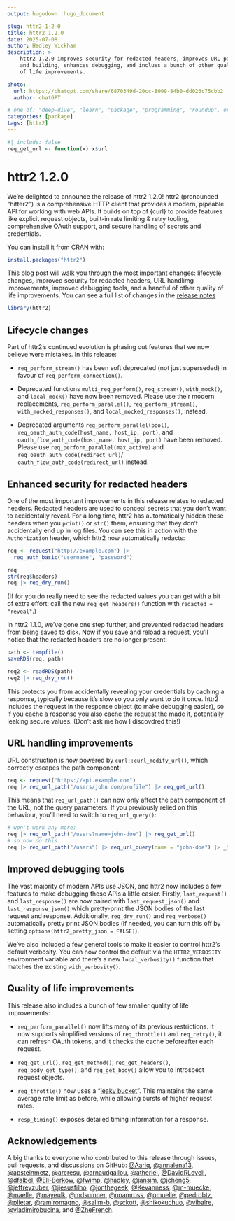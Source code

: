 ```yaml
---
output: hugodown::hugo_document

slug: httr2-1-2-0
title: httr2 1.2.0
date: 2025-07-08
author: Hadley Wickham
description: >
    httr2 1.2.0 improves security for redacted headers, improves URL parsing
    and building, enhances debugging, and inclues a bunch of other quality
    of life improvements.

photo:
  url: https://chatgpt.com/share/6870349d-20cc-8009-84b0-dd026c75cbb2
  author: chatGPT

# one of: "deep-dive", "learn", "package", "programming", "roundup", or "other"
categories: [package] 
tags: [httr2]
---
```


<!--
TODO:
* [x] Look over / edit the post's title in the yaml
* [x] Edit (or delete) the description; note this appears in the Twitter card
* [x] Pick category and tags (see existing with `hugodown::tidy_show_meta()`)
* [x] Find photo & update yaml metadata
* [x] Create `thumbnail-sq.jpg`; height and width should be equal
* [x] Create `thumbnail-wd.jpg`; width should be >5x height
* [x] `hugodown::use_tidy_thumbnails()`
* [x] Add intro sentence, e.g. the standard tagline for the package
* [ ] `usethis::use_tidy_thanks()`
-->

```r
#| include: false
req_get_url <- function(x) x$url
```

# httr2 1.2.0

We're delighted to announce the release of httr2 1.2.0! httr2 (pronounced “hitter2”) is a comprehensive HTTP client that provides a modern, pipeable API for working with web APIs. It builds on top of {curl} to provide features like explicit request objects, built-in rate limiting & retry tooling, comprehensive OAuth support, and secure handling of secrets and credentials.

You can install it from CRAN with:

```r
install.packages("httr2")
```

This blog post will walk you through the most important changes: lifecycle changes, improved security for redacted headers, URL handlimg improvements, improved debugging tools, and a handful of other quality of life improvements. You can see a full list of changes in the [release notes](https://github.com/r-lib/httr2/releases/tag/v1.2.0)

```r
library(httr2)
```

## Lifecycle changes

Part of httr2's continued evolution is phasing out features that we now believe were mistakes. In this release:

* `req_perform_stream()` has been soft deprecated (not just superseded) in favour of `req_perform_connection()`.

* Deprecated functions `multi_req_perform()`, `req_stream()`, `with_mock()`, and `local_mock()`  have now been removed. Please use their modern replacements, `req_perform_parallel()`, `req_perform_stream()`, `with_mocked_responses()`, and `local_mocked_responses()`, instead.

* Deprecated arguments `req_perform_parallel(pool)`, 
  `req_oauth_auth_code(host_name, host_ip, port)`, and 
  `oauth_flow_auth_code(host_name, host_ip, port)` have been removed.
  Please use `req_perform_parallel(max_active)` and `req_oauth_auth_code(redirect_url)`/
  `oauth_flow_auth_code(redirect_url)` instead.

## Enhanced security for redacted headers

One of the most important improvements in this release relates to redacted headers. Redacted headers are used to conceal secrets that you don't want to accidentally reveal. For a long time, httr2 has automatically hidden these headers when you `print()` or `str()` them, ensuring that they don't accidentally end up in log files. You can see this in action with the `Authorization` header, which httr2 now automatically redacts:

```r
req <- request("http://example.com") |>
  req_auth_basic("username", "password")

req
str(req$headers)
req |> req_dry_run()
```

(If for you do really need to see the redacted values you can get with a bit of extra effort: call the new `req_get_headers()` function with `redacted = "reveal"`.)

In httr2 1.1.0, we've gone one step further, and prevented redacted headers from being saved to disk. Now if you save and reload a request, you'll notice that the redacted headers are no longer present:

```r
path <- tempfile()
saveRDS(req, path)

req2 <- readRDS(path)
req2 |> req_dry_run()
```

This protects you from accidentally revealing your credentials by caching a response, typically because it's slow so you only want to do it once. httr2 includes the request in the response object (to make debugging easier), so if you cache a response you also cache the request the made it, potentially leaking secure values. (Don't ask me how I discovdred this!)

## URL handling improvements

URL construction is now powered by `curl::curl_modify_url()`, which correctly escapes the path component: 

```r
req <- request("https://api.example.com")
req |> req_url_path("/users/john doe/profile") |> req_get_url()
```

This means that `req_url_path()` can now only affect the path component of the URL, not the query parameters. If you previously relied on this behaviour, you'll need to switch to `req_url_query()`:

```r
# won't work any more:
req |> req_url_path("/users?name=john-doe") |> req_get_url()
# so now do this:
req |> req_url_path("/users") |> req_url_query(name = "john-doe") |> _$url
```

## Improved debugging tools

The vast majority of modern APIs use JSON, and httr2 now includes a few features to make debugging these APIs a little easier. Firstly, `last_request()` and `last_response()` are now paired with `last_request_json()` and `last_response_json()` which pretty-print the JSON bodies of the last request and response. Additionally, `req_dry_run()` and `req_verbose()` automatically pretty print JSON bodies (if needed, you can turn this off by setting `options(httr2_pretty_json = FALSE)`).

We've also included a few general tools to make it easier to control httr2's default verbosity. You can now control the default via the `HTTR2_VERBOSITY` environment variable and there's a new `local_verbosity()` function that matches the existing `with_verbosity()`.

## Quality of life improvements

This release also includes a bunch of few smaller quality of life improvements:

* `req_perform_parallel()` now lifts many of its previous restrictions. It now supports simplified versions of `req_throttle()` and `req_retry()`, it can refresh OAuth tokens, and it checks the cache beforeafter each request. 

* `req_get_url()`, `req_get_method()`, `req_get_headers()`, `req_body_get_type()`, and `req_get_body()` allow you to introspect request objects.

* `req_throttle()` now uses a "[leaky bucket](https://en.wikipedia.org/wiki/Leaky_bucket)". This maintains the same average rate limit as before, while allowing bursts of higher request rates.

* `resp_timing()` exposes detailed timing information for a response.

## Acknowledgements

A big thanks to everyone who contributed to this release through issues, pull requests, and discussions on GitHub: [&#x0040;Aariq](https://github.com/Aariq), [&#x0040;annalena13](https://github.com/annalena13), [&#x0040;apsteinmetz](https://github.com/apsteinmetz), [&#x0040;arcresu](https://github.com/arcresu), [&#x0040;arnaudgallou](https://github.com/arnaudgallou), [&#x0040;atheriel](https://github.com/atheriel), [&#x0040;DavidRLovell](https://github.com/DavidRLovell), [&#x0040;dfalbel](https://github.com/dfalbel), [&#x0040;Eli-Berkow](https://github.com/Eli-Berkow), [&#x0040;fwimp](https://github.com/fwimp), [&#x0040;hadley](https://github.com/hadley), [&#x0040;jansim](https://github.com/jansim), [&#x0040;jcheng5](https://github.com/jcheng5), [&#x0040;jeffreyzuber](https://github.com/jeffreyzuber), [&#x0040;jjesusfilho](https://github.com/jjesusfilho), [&#x0040;jonthegeek](https://github.com/jonthegeek), [&#x0040;Kevanness](https://github.com/Kevanness), [&#x0040;m-muecke](https://github.com/m-muecke), [&#x0040;maelle](https://github.com/maelle), [&#x0040;mayeulk](https://github.com/mayeulk), [&#x0040;mdsumner](https://github.com/mdsumner), [&#x0040;noamross](https://github.com/noamross), [&#x0040;omuelle](https://github.com/omuelle), [&#x0040;pedrobtz](https://github.com/pedrobtz), [&#x0040;plietar](https://github.com/plietar), [&#x0040;ramiromagno](https://github.com/ramiromagno), [&#x0040;salim-b](https://github.com/salim-b), [&#x0040;sckott](https://github.com/sckott), [&#x0040;shikokuchuo](https://github.com/shikokuchuo), [&#x0040;vibalre](https://github.com/vibalre), [&#x0040;vladimirobucina](https://github.com/vladimirobucina), and [&#x0040;ZheFrench](https://github.com/ZheFrench).
